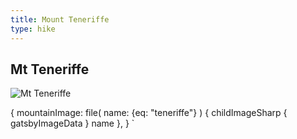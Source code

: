 ```yaml
---
title: Mount Teneriffe
type: hike
---
```



<SEO title="Mt Teneriffe" />

## Mt Teneriffe

<Map title="Mt Teneriffe" Lat={47.5021} Lng={-121.7071} zoom={13} pitch={50} bearing={70} />

<HikeData 
  title="Mount Teneriffe via the Kamikaze trail"
  alltrailsurl="https://www.alltrails.com/trail/us/washington/mount-teneriffe-via-kamikaze-trail?u=i" 
  wtaurl="https://www.wta.org/go-hiking/hikes/mount-teneriffe" 
  distance="7.4" elevation="3917" peakheight="4585" />

<Image img={props.data} alt="Mt Teneriffe" description="View from top of Teneriffe on a cloudy day" />

  {
    mountainImage: file(
      name: {eq: "teneriffe"}
      ) {
      childImageSharp {
        gatsbyImageData
      }
      name
    },
  }
`